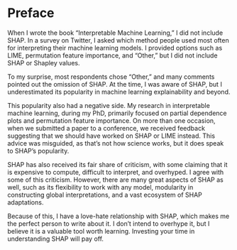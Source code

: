 # Preface

When I wrote the book "Interpretable Machine Learning," I did not include SHAP.
In a survey on Twitter, I asked which method people used most often for interpreting their machine learning models.
I provided options such as LIME, permutation feature importance, and "Other," but I did not include SHAP or Shapley values.

To my surprise, most respondents chose "Other," and many comments pointed out the omission of SHAP.
At the time, I was aware of SHAP, but I underestimated its popularity in machine learning explainability and beyond. 

This popularity also had a negative side.
My research in interpretable machine learning, during my PhD, primarily focused on partial dependence plots and permutation feature importance.
On more than one occasion, when we submitted a paper to a conference, we received feedback suggesting that we should have worked on SHAP or LIME instead.
This advice was misguided, as that's not how science works, but it does speak to SHAP's popularity.

SHAP has also received its fair share of criticism, with some claiming that it is expensive to compute, difficult to interpret, and overhyped.
I agree with some of this criticism.
However, there are many great aspects of SHAP as well, such as its flexibility to work with any model, modularity in constructing global interpretations, and a vast ecosystem of SHAP adaptations.

Because of this, I have a love-hate relationship with SHAP, which makes me the perfect person to write about it.
I don't intend to overhype it, but I believe it is a valuable tool worth learning.
Investing your time in understanding SHAP will pay off.
